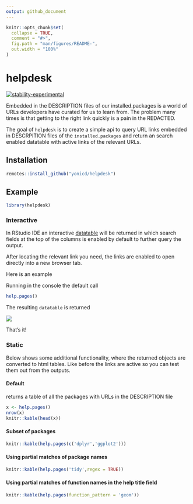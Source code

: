 ```yaml
---
output: github_document
---
```


<!-- README.md is generated from README.Rmd. Please edit that file -->

```r
knitr::opts_chunk$set(
  collapse = TRUE,
  comment = "#>",
  fig.path = "man/figures/README-",
  out.width = "100%"
)
```
# helpdesk

<!-- badges: start -->
[![stability-experimental](https://img.shields.io/badge/stability-experimental-orange.svg)]()
<!-- badges: end -->

Embedded in the DESCRIPTION files of our installed.packages is a world of URLs developers have curated for us to learn from. The problem many times is that getting to the right link quickly is a pain in the REDACTED. 

The goal of `helpdesk` is to create a simple api to query URL links embedded in DESCRPITION files of the `installed.packages` and return an search enabled datatable with active links of the relevant URLs.

## Installation

``` r
remotes::install_github("yonicd/helpdesk")
```

## Example

```r
library(helpdesk)
```

### Interactive

In RStudio IDE an interactive [datatable](https://rstudio.github.io/DT/) will be returned in which search fields at the top of the columns is enabled by default to further query the output. 

After locating the relevant link you need, the links are enabled to open directly into a new browser tab. 

Here is an example

Running in the console the default call 

```r
help.pages()
```

The resulting `datatable` is returned

![](docs/helpdesk.gif)

That's it!

### Static

Below shows some additional functionality, where the returned objects are converted to html tables. Like before the links are active so you can test them out from the outputs.

#### Default

returns a table of all the packages with URLs in the DESCRIPTION file

```r
x <- help.pages()
nrow(x)
knitr::kable(head(x))
```

#### Subset of packages

```r
knitr::kable(help.pages(c('dplyr','ggplot2')))
```

#### Using partial matches of package names

```r
knitr::kable(help.pages('tidy',regex = TRUE))
```

#### Using partial matches of function names in the help title field

```r
knitr::kable(help.pages(function_pattern = 'geom'))
```
